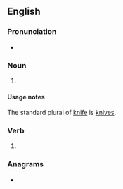 ==English==

===Pronunciation===
* {{IPA|/naɪfs/|lang=en}}

===Noun===
{{head|en|noun plural form}}

# {{lb|en|nonstandard}} {{plural of|knife|lang=en}}

====Usage notes====
The standard plural of [[knife]] is [[knives]].

===Verb===
{{head|en|verb form}}

# {{en-third-person singular of|knife}}

===Anagrams===
* {{anagrams|en|Finkes}}